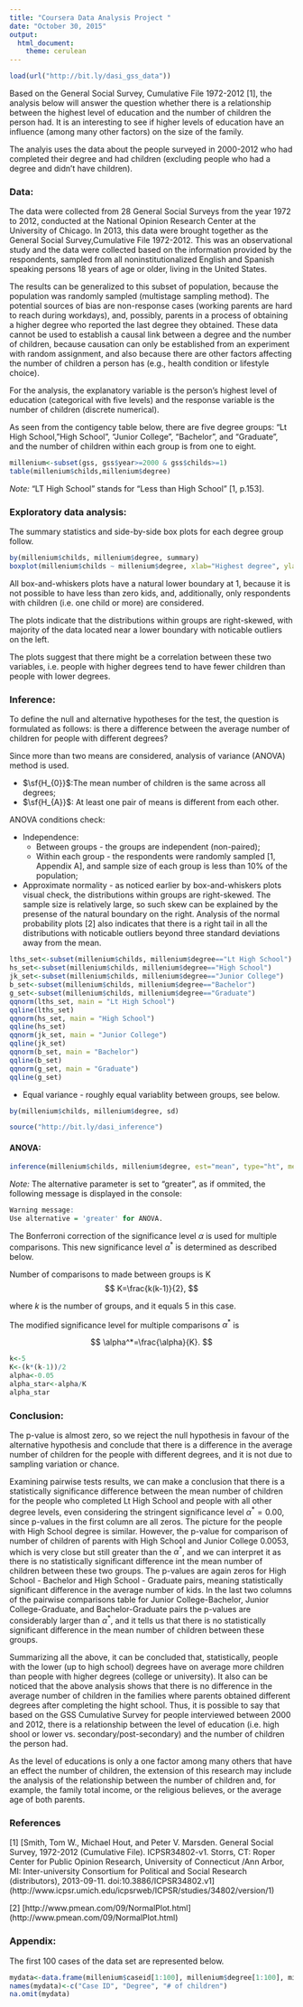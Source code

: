 ```yaml
---
title: "Coursera Data Analysis Project "
date: "October 30, 2015"
output:
  html_document:
    theme: cerulean
---
```


<!-- Enter the code required to load your data in the space below. The data will be loaded but the line of code won't show up in your write up (echo=FALSE) in order to save space-->
```r
load(url("http://bit.ly/dasi_gss_data"))
```

<!-- In the remainder of the document, add R code chunks as needed -->

Based on the General Social Survey, Cumulative File 1972-2012 [1], the analysis below will answer the question whether there is a relationship between the highest level of education and the number of children the person had. It is an interesting to see if higher levels of education have an influence (among many other factors) on the size of the family.

The analyis uses the data about the people surveyed in 2000-2012 who had completed their degree and had children (excluding people who had a degree and didn't have children).


### Data:

The data were collected from 28 General Social Surveys from the year 1972 to 2012, conducted at the National Opinion Research Center at the University of Chicago. In 2013, this data were brought together as the General Social Survey,Cumulative File 1972-2012. This was an observational study and the data were collected based on the information provided by the respondents, sampled from all noninstitutionalized English and Spanish speaking persons 18 years of age or older, living in the United States.

The results can be generalized to this subset of population, because the population was randomly sampled (multistage sampling method). The potential sources of bias are non-response cases (working parents are hard to reach during workdays), and, possibly, parents in a process of obtaining a higher degree who reported the last degree they obtained. These data cannot be used to establish a causal link between a degree and the number of children, because causation can only be established from an experiment with random assignment, and also because there are other factors affecting the number of children a person has (e.g., health condition or lifestyle choice). 

For the analysis, the explanatory variable is the person's highest level of education (categorical with five levels) and the response variable is the number of children (discrete numerical).

As seen from the contigency table below, there are five degree groups: "Lt High School, "High School",  "Junior College",  "Bachelor", and  "Graduate", and the  number of children within each group is from one to eight.

```r
millenium<-subset(gss, gss$year>=2000 & gss$childs>=1)
table(millenium$childs,millenium$degree)
```

*Note:* "LT High School" stands for "Less than High School" [1, p.153].


### Exploratory data analysis:

The summary statistics and side-by-side box plots for each degree group follow.

```r
by(millenium$childs, millenium$degree, summary)
boxplot(millenium$childs ~ millenium$degree, xlab="Highest degree", ylab="Number of children")
```

All box-and-whiskers plots have a natural lower boundary at 1, because it is not possible to have less than zero kids, and, additionally, only respondents with children (i.e. one child or more) are considered. 

The plots indicate that the distributions within groups are right-skewed, with majority of the data located near a lower boundary with noticable outliers on the left.  

The plots suggest that there might be a correlation between these two variables, i.e. people with higher degrees tend to have fewer children than people with lower degrees.

### Inference:

To define the null and alternative hypotheses for the test, the question is formulated as follows: is there a difference between the average number of children for people with different degrees? 

Since more than two means are considered, analysis of variance (ANOVA) method is used.

* $\sf{H_{0}}$:The mean number of children is the same across all degrees;
* $\sf{H_{A}}$: At least one pair of means is different from each other.

ANOVA conditions check:

*  Independence:
    + Between groups - the groups are independent (non-paired);
    + Within each group - the respondents were randomly sampled [1, Appendix A], and sample size of each group is less than 10% of the population;
  
* Approximate normality - as noticed earlier by box-and-whiskers plots visual check, the distributions within groups are right-skewed. The sample size is relatively large, so such skew can be explained by the presense of the natural boundary on the right. Analysis of the normal probability plots [2] also indicates that there is a right tail in all the distributions with noticable outliers beyond three standard deviations away from the mean.

```r
lths_set<-subset(millenium$childs, millenium$degree=="Lt High School")
hs_set<-subset(millenium$childs, millenium$degree=="High School")
jk_set<-subset(millenium$childs, millenium$degree=="Junior College")
b_set<-subset(millenium$childs, millenium$degree=="Bachelor")
g_set<-subset(millenium$childs, millenium$degree=="Graduate")
qqnorm(lths_set, main = "Lt High School")
qqline(lths_set)
qqnorm(hs_set, main = "High School")
qqline(hs_set)
qqnorm(jk_set, main = "Junior College")
qqline(jk_set)
qqnorm(b_set, main = "Bachelor")
qqline(b_set)
qqnorm(g_set, main = "Graduate")
qqline(g_set)
```

* Equal variance - roughly equal variablity between groups, see below.

```r
by(millenium$childs, millenium$degree, sd)
```


```r
source("http://bit.ly/dasi_inference")
```

#### ANOVA:

```r
inference(millenium$childs, millenium$degree, est="mean", type="ht", method="theoretical", alternative="greater", siglevel = 0.005, eda_plot=TRUE, inf_plot=TRUE, sum_stats=TRUE)
```

*Note:* The alternative parameter is set to "greater", as if ommited, the following message is displayed in the console:

```r
Warning message:
Use alternative = 'greater' for ANOVA.
```

The Bonferroni correction of the significance level $\alpha$ is used for multiple comparisons. This new significance level $\alpha^*$ is determined as described below.

Number of comparisons to made between groups is K
$$
K=\frac{k(k-1)}{2},
$$

where $k$ is the number of groups, and it equals $5$ in this case.

The modified significance level for multiple comparisons $\alpha^*$ is

$$
\alpha^*=\frac{\alpha}{K}.
$$

```r
k<-5
K<-(k*(k-1))/2
alpha<-0.05
alpha_star<-alpha/K
alpha_star
```


### Conclusion:

The p-value is almost zero, so we reject the null hypothesis in favour of the alternative hypothesis and conclude that there is a difference in the average number of children for the people with different degrees, and it is not due to sampling variation  or chance. 

Examining pairwise tests results, we can make a conclusion that there is a statistically significance difference between the mean number of children for the people who completed Lt High School and people with all other degree levels, even considering the stringent significance level $\alpha^*=0.00$, since p-values in the first column are all zeros.
The picture for the people with High School degree is similar. However, the p-value for comparison of number of children of parents with High School and Junior College $0.0053$, which is very close but still greater than the $\alpha^*$,  and we can interpret it as there is no statistically significant difference int the mean number of children between these two groups. The p-values are again zeros for High School - Bachelor and High School - Graduate pairs, meaning statistically significant difference in the average number of kids. 
In the last two columns of the pairwise comparisons table for Junior College-Bachelor, Junior College-Graduate, and Bachelor-Graduate pairs the p-values are considerably larger than $\alpha^*$, and it tells us that there is no statistically significant difference in the mean number of children between these groups.

Summarizing all the above, it can be concluded that, statistically, people with the lower (up to high school) degrees have on average more children than people with higher degrees (college or university). It also can be noticed that the above analysis shows that there is no difference in the average number of children in the families where parents obtained different degrees after completing the hight school. Thus, it is possible to say that based on the GSS Cumulative Survey for people interviewed between 2000 and 2012, there is a relationship between the level of education (i.e. high shool or lower vs. secondary/post-secondary) and the number of children the person had.

As the level of educations is only a one factor among many others that have an effect the number of children, the extension of this research may include the analysis of the relationship between the number of children and, for example, the family total income, or the religious believes, or the average age of both parents.

### References

[1] [Smith, Tom W., Michael Hout, and Peter V. Marsden. General Social Survey, 1972-2012 (Cumulative File). ICPSR34802-v1. Storrs, CT: Roper Center for Public Opinion Research, University of Connecticut /Ann Arbor, MI: Inter-university Consortium for Political and Social Research (distributors), 2013-09-11. doi:10.3886/ICPSR34802.v1] (http://www.icpsr.umich.edu/icpsrweb/ICPSR/studies/34802/version/1)

[2] [http://www.pmean.com/09/NormalPlot.html] (http://www.pmean.com/09/NormalPlot.html)

### Appendix:

The first 100 cases of the data set are represented below.

```r
mydata<-data.frame(millenium$caseid[1:100], millenium$degree[1:100], millenium$childs[1:100])
names(mydata)<-c("Case ID", "Degree", "# of children")
na.omit(mydata)
```


